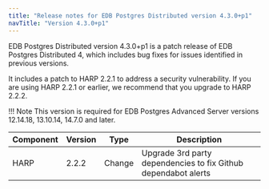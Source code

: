 ```yaml
---
title: "Release notes for EDB Postgres Distributed version 4.3.0+p1"
navTitle: "Version 4.3.0+p1"
---
```


EDB Postgres Distributed version 4.3.0+p1 is a patch release of EDB Postgres Distributed 4, which includes bug fixes for issues identified in previous versions. 

It includes a patch to HARP 2.2.1 to address a security vulnerability. If you are using HARP 2.2.1 or earlier, we recommend that you upgrade to HARP 2.2.2.

!!! Note
    This version is required for EDB Postgres Advanced Server versions 12.14.18, 13.10.14, 14.7.0 and later.

| Component | Version |  Type           |                                                   Description                                                           |
| --------- | ------- | --------------- | ------------------------------------------------------------------------------------------------------------------------|
| HARP      | 2.2.2   | Change          | Upgrade 3rd party dependencies to fix Github dependabot alerts |

